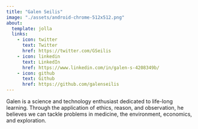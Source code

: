 ```yaml
---
title: "Galen Seilis"
image: "./assets/android-chrome-512x512.png"
about:
  template: jolla
  links:
    - icon: twitter
      text: Twitter
      href: https://twitter.com/GSeilis
    - icon: linkedin
      text: LinkedIn
      href: https://www.linkedin.com/in/galen-s-4208349b/
    - icon: github
      text: Github
      href: https://github.com/galenseilis
---
```


Galen is a science and technology enthusiast dedicated to life-long learning. Through the application of ethics, reason, and observation, he believes we can tackle problems in medicine, the environment, economics, and exploration.
